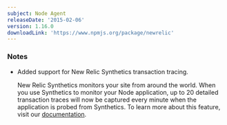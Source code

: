 ```yaml
---
subject: Node Agent
releaseDate: '2015-02-06'
version: 1.16.0
downloadLink: 'https://www.npmjs.org/package/newrelic'
---
```


### Notes

* Added support for New Relic Synthetics transaction tracing.

  New Relic Synthetics monitors your site from around the world. When you use Synthetics to monitor your Node application, up to 20 detailed transaction traces will now be captured every minute when the application is probed from Synthetics. To learn more about this feature, visit our [documentation](https://docs.newrelic.com/docs/synthetics/new-relic-synthetics/using-monitors/collecting-synthetic-transaction-traces).

